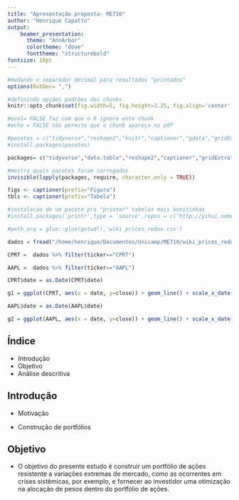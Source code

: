 ```yaml
---
title: "Apresentação proposta- ME710"
author: "Henrique Capatto"
output: 
    beamer_presentation:
      theme: "AnnArbor"
      colortheme: "dove"
      fonttheme: "structurebold"
fontsize: 10pt
---
```

```r
#mudando o separador decimal para resultados "printados"
options(OutDec= ",")
```

```r
#definindo opções padrões dos chunks
knitr::opts_chunk$set(fig.width=5, fig.height=3.25, fig.align='center', echo=FALSE, warning=FALSE, message=FALSE)
```


```r
#eval= FALSE faz com que o R ignore este chunk
#echo = FALSE não permite que o chunk apareça no pdf

#pacotes = c("tidyverse","reshape2","knitr","captioner","gdata","gridExtra","Matrix","plotrix","xtable")
#install.packages(pacotes)

packages= c("tidyverse","data.table","reshape2","captioner","gridExtra","xtable","ggpubr","MASS", "ggfortify")

#mostra quais pacotes foram carregados
invisible(lapply(packages, require, character.only = TRUE))

figs <- captioner(prefix="Figura")
tbls <- captioner(prefix="Tabela")

#instalacao de um pacote pra "printar" tabelas mais bonitinhas
#install.packages('printr',type = 'source',repos = c('http://yihui.name/xran', 'http://cran.rstudio.com'))

```

```r

#path_arq = glue::glue(getwd(),'wiki_prices_redux.csv')

dados = fread("/home/henrique/Documentos/Unicamp/ME710/wiki_prices_redux.csv", showProgress = FALSE)

CPRT =  dados %>% filter(ticker=="CPRT")

AAPL =  dados %>% filter(ticker=="AAPL")

CPRT$date = as.Date(CPRT$date)

g1 = ggplot(CPRT, aes(x = date, y=close)) + geom_line() + scale_x_date(date_labels = "%Y", date_breaks = "1 year") + xlab("") + ylab("Preço")+theme_bw()

AAPL$date = as.Date(AAPL$date)

g2 = ggplot(AAPL, aes(x = date, y=close)) + geom_line() + scale_x_date(date_labels = "%Y", date_breaks = "1 year") + xlab("") + ylab("Preço")+theme_bw()


```

## Índice

- Introdução 
- Objetivo
- Análise descritiva

## Introdução

- Motivação

- Construção de portfólios

## Objetivo 

- O objetivo do presente estudo é construir um portfólio de ações resistente
a variações extremas de mercado, como as ocorrentes em crises sistêmicas, por exemplo, e 
fornecer ao investidor uma otimização na alocação de pesos dentro do portfólio de ações.


